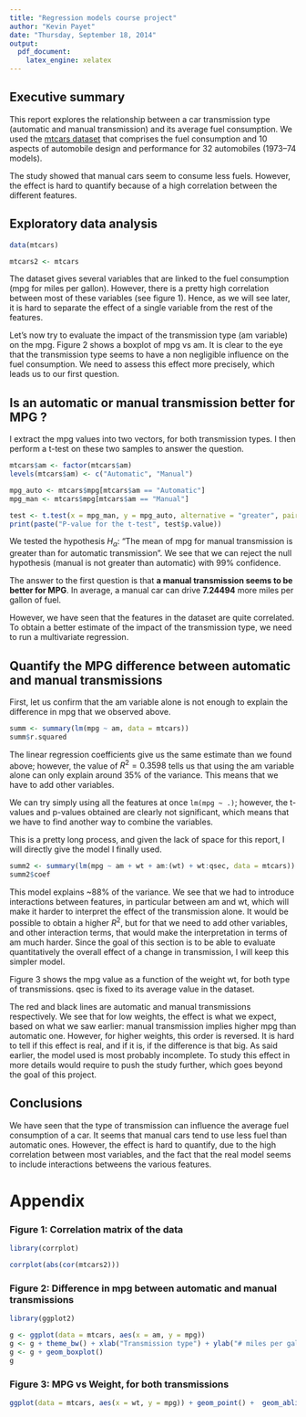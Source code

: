 ```yaml
---
title: "Regression models course project"
author: "Kevin Payet"
date: "Thursday, September 18, 2014"
output:
  pdf_document:
    latex_engine: xelatex
---
```


## Executive summary

This report explores the relationship between a car transmission type (automatic and manual transmission) and its average fuel consumption. We used the [mtcars dataset](https://stat.ethz.ch/R-manual/R-devel/library/datasets/html/mtcars.html) that comprises the fuel consumption and 10 aspects of automobile design and performance for 32 automobiles (1973–74 models).

The study showed that manual cars seem to consume less fuels. However, the effect is hard to quantify because of a high correlation between the different features.

## Exploratory data analysis

```r
data(mtcars)
```

```r
mtcars2 <- mtcars
```

The dataset gives several variables that are linked to the fuel consumption (mpg for miles per gallon). However, there is a pretty high correlation between most of these variables (see figure 1). Hence, as we will see later, it is hard to separate the effect of a single variable from the rest of the features.

Let's now try to evaluate the impact of the transmission type (am variable) on the mpg. Figure 2 shows a boxplot of mpg vs am. It is clear to the eye that the transmission type seems to have a non negligible influence on the fuel consumption. We need to assess this effect more precisely, which leads us to our first question.

## Is an automatic or manual transmission better for MPG ?

I extract the mpg values into two vectors, for both transmission types. I then perform a t-test on these two samples to answer the question.

```r
mtcars$am <- factor(mtcars$am)
levels(mtcars$am) <- c("Automatic", "Manual")

mpg_auto <- mtcars$mpg[mtcars$am == "Automatic"]
mpg_man <- mtcars$mpg[mtcars$am == "Manual"]

test <- t.test(x = mpg_man, y = mpg_auto, alternative = "greater", paired = F, var.equal = F, conf.level = .99)
print(paste("P-value for the t-test", test$p.value))
```

We tested the hypothesis $H_\alpha :$ "The mean of mpg for manual transmission is greater than for automatic transmission". We see that we can reject the null hypothesis (manual is not greater than automatic) with 99% confidence.

The answer to the first question is that **a manual transmission seems to be better for MPG**. In average, a manual car can drive **7.24494** more miles per gallon of fuel.

However, we have seen that the features in the dataset are quite correlated. To obtain a better estimate of the impact of the transmission type, we need to run a multivariate regression.

## Quantify the MPG difference between automatic and manual transmissions

First, let us confirm that the am variable alone is not enough to explain the difference in mpg that we observed above.

```r
summ <- summary(lm(mpg ~ am, data = mtcars))
summ$r.squared
```

The linear regression coefficients give us the same estimate than we found above; however, the value of $R^2 = 0.3598$ tells us that using the am variable alone can only explain around 35% of the variance. This means that we have to add other variables.

We can try simply using all the features at once `lm(mpg ~ .)`; however, the t-values and p-values obtained are clearly not significant, which means that we have to find another way to combine the variables.

This is a pretty long process, and given the lack of space for this report, I will directly give the model I finally used.

```r
summ2 <- summary(lm(mpg ~ am + wt + am:(wt) + wt:qsec, data = mtcars))
summ2$coef
```

This model explains ~88% of the variance. We see that we had to introduce interactions between features, in particular between am and wt, which will make it harder to interpret the effect of the transmission alone. It would be possible to obtain a higher $R^2$, but for that we need to add other variables, and other interaction terms, that would make the interpretation in terms of am much harder. Since the goal of this section is to be able to evaluate quantitatively the overall effect of a change in transmission, I will keep this simpler model.

Figure 3 shows the mpg value as a function of the weight wt, for both type of transmissions. qsec is fixed to its average value in the dataset.

The red and black lines are automatic and manual transmissions respectively. We see that for low weights, the effect is what we expect, based on what we saw earlier: manual transmission implies higher mpg than automatic one. However, for higher weights, this order is reversed. It is hard to tell if this effect is real, and if it is, if the difference is that big. As said earlier, the model used is most probably incomplete. To study this effect in more details would require to push the study further, which goes beyond the goal of this project.

## Conclusions

We have seen that the type of transmission can influence the average fuel consumption of a car. It seems that manual cars tend to use less fuel than automatic ones. However, the effect is hard to quantify, due to the high correlation between most variables, and the fact that the real model seems to include interactions betweens the various features. 

# Appendix

### Figure 1: Correlation matrix of the data

```r
library(corrplot)

corrplot(abs(cor(mtcars2)))
```

###  Figure 2: Difference in mpg between automatic and manual transmissions

```r
library(ggplot2)

g <- ggplot(data = mtcars, aes(x = am, y = mpg))
g <- g + theme_bw() + xlab("Transmission type") + ylab("# miles per gallon of fuel")
g <- g + geom_boxplot()
g

```

### Figure 3: MPG vs Weight, for both transmissions

```r
ggplot(data = mtcars, aes(x = wt, y = mpg)) + geom_point() +  geom_abline(intercept = 28.2691, slope = I(17.85*0.2978-8.3286), col = "red") + geom_abline(intercept = I(28.2691+14.1990), slope = I(-8.6286-4.2533+17.85*0.2978))
```
